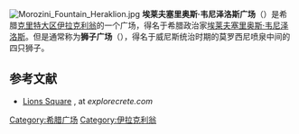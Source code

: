 [[File:Morozini_Fountain_Heraklion.jpg|thumb]]
'''埃莱夫塞里奥斯·韦尼泽洛斯广场'''（{{lang-el|Πλατεία Ελευθερίου Βενιζέλου}}）是希腊[[克里特大区|克里特大区]][[伊拉克利翁|伊拉克利翁]]的一个广场，得名于希腊政治家[[埃莱夫塞里奥斯·韦尼泽洛斯|埃莱夫塞里奥斯·韦尼泽洛斯]]。但是通常称为'''狮子广场'''（{{lang-el|Πλατεία Λεόντων}}），得名于威尼斯统治时期的莫罗西尼喷泉中间的四只狮子。

== 参考文献 ==
* [http://www.explorecrete.com/Heraklion/EN04-Heraklion-lions-square.html Lions Square] {{Wayback|url=http://www.explorecrete.com/Heraklion/EN04-Heraklion-lions-square.html |date=20200523203610 }}, at ''explorecrete.com''

[[Category:希腊广场|Category:希腊广场]]
[[Category:伊拉克利翁|Category:伊拉克利翁]]